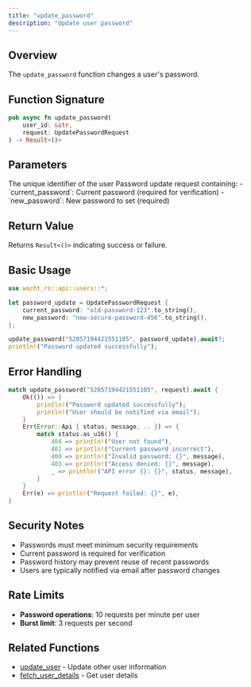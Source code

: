 ```yaml
---
title: "update_password"
description: "Update user password"
---
```


## Overview

The `update_password` function changes a user's password.

## Function Signature

```rust
pub async fn update_password(
    user_id: &str,
    request: UpdatePasswordRequest
) -> Result<()>
```

## Parameters

<ParamField path="user_id" type="&str" required>
  The unique identifier of the user
</ParamField>

<ParamField path="request" type="UpdatePasswordRequest" required>
  Password update request containing:
  - `current_password`: Current password (required for verification)
  - `new_password`: New password to set (required)
</ParamField>

## Return Value

Returns `Result<()>` indicating success or failure.

## Basic Usage

```rust
use wacht_rs::api::users::*;

let password_update = UpdatePasswordRequest {
    current_password: "old-password-123".to_string(),
    new_password: "new-secure-password-456".to_string(),
};

update_password("52057194421551105", password_update).await?;
println!("Password updated successfully");
```

## Error Handling

```rust
match update_password("52057194421551105", request).await {
    Ok(()) => {
        println!("Password updated successfully");
        println!("User should be notified via email");
    }
    Err(Error::Api { status, message, .. }) => {
        match status.as_u16() {
            404 => println!("User not found"),
            401 => println!("Current password incorrect"),
            400 => println!("Invalid password: {}", message),
            403 => println!("Access denied: {}", message),
            _ => println!("API error {}: {}", status, message),
        }
    }
    Err(e) => println!("Request failed: {}", e),
}
```

## Security Notes

- Passwords must meet minimum security requirements
- Current password is required for verification
- Password history may prevent reuse of recent passwords
- Users are typically notified via email after password changes

## Rate Limits

- **Password operations**: 10 requests per minute per user
- **Burst limit**: 3 requests per second

## Related Functions

- [update_user](update-user) - Update other user information
- [fetch_user_details](fetch-user-details) - Get user details